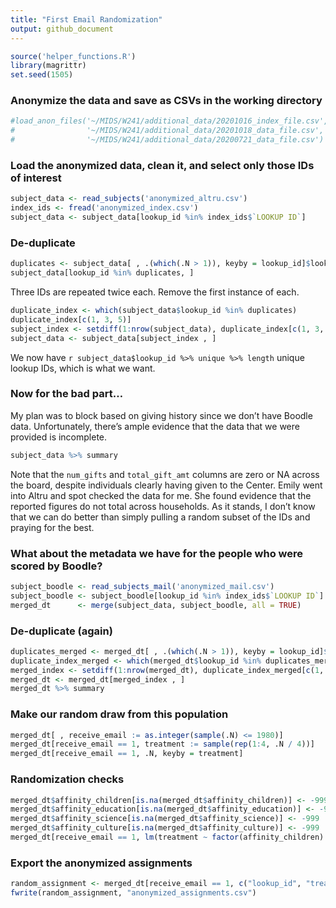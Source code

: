 ```yaml
---
title: "First Email Randomization"
output: github_document
---
```


```r
source('helper_functions.R')
library(magrittr)
set.seed(1505)
```

### Anonymize the data and save as CSVs in the working directory
```r
#load_anon_files('~/MIDS/W241/additional_data/20201016_index_file.csv',
#                '~/MIDS/W241/additional_data/20201018_data_file.csv',
#                '~/MIDS/W241/additional_data/20200721_data_file.csv')
```

### Load the anonymized data, clean it, and select only those IDs of interest
```r
subject_data <- read_subjects('anonymized_altru.csv')
index_ids <- fread('anonymized_index.csv')
subject_data <- subject_data[lookup_id %in% index_ids$`LOOKUP ID`]
```

### De-duplicate
```r
duplicates <- subject_data[ , .(which(.N > 1)), keyby = lookup_id]$lookup_id
subject_data[lookup_id %in% duplicates, ]
```

Three IDs are repeated twice each.  Remove the first instance of each.

```r
duplicate_index <- which(subject_data$lookup_id %in% duplicates)
duplicate_index[c(1, 3, 5)]
subject_index <- setdiff(1:nrow(subject_data), duplicate_index[c(1, 3, 5)])
subject_data <- subject_data[subject_index , ]
```

We now have `r subject_data$lookup_id %>% unique %>% length` unique lookup IDs, which is what we want.

### Now for the bad part...

My plan was to block based on giving history since we don't have Boodle data.  Unfortunately, there's ample evidence that the data that we were provided is incomplete.
```r
subject_data %>% summary
```

Note that the `num_gifts` and `total_gift_amt` columns are zero or NA across the board, despite individuals clearly having given to the Center.  Emily went into Altru and spot checked the data for me.  She found evidence that the reported figures do not total across households.  As it stands, I don't know that we can do better than simply pulling a random subset of the IDs and praying for the best.

### What about the metadata we have for the people who were scored by Boodle?
```r
subject_boodle <- read_subjects_mail('anonymized_mail.csv')
subject_boodle <- subject_boodle[lookup_id %in% index_ids$`LOOKUP ID`]
merged_dt      <- merge(subject_data, subject_boodle, all = TRUE)
```

### De-duplicate (again)
```r
duplicates_merged <- merged_dt[ , .(which(.N > 1)), keyby = lookup_id]$lookup_id
duplicate_index_merged <- which(merged_dt$lookup_id %in% duplicates_merged)
merged_index <- setdiff(1:nrow(merged_dt), duplicate_index_merged[c(1, 3)])
merged_dt <- merged_dt[merged_index , ]
merged_dt %>% summary
```

### Make our random draw from this population
```r
merged_dt[ , receive_email := as.integer(sample(.N) <= 1980)]
merged_dt[receive_email == 1, treatment := sample(rep(1:4, .N / 4))]
merged_dt[receive_email == 1, .N, keyby = treatment]
```
### Randomization checks
```r
merged_dt$affinity_children[is.na(merged_dt$affinity_children)] <- -999
merged_dt$affinity_education[is.na(merged_dt$affinity_education)] <- -999
merged_dt$affinity_science[is.na(merged_dt$affinity_science)] <- -999
merged_dt$affinity_culture[is.na(merged_dt$affinity_culture)] <- -999
merged_dt[receive_email == 1, lm(treatment ~ factor(affinity_children) + factor(affinity_education) + factor(affinity_science) + factor(affinity_culture) + factor(is_member.x))] %>% summary
```

### Export the anonymized assignments
```r
random_assignment <- merged_dt[receive_email == 1, c("lookup_id", "treatment")]
fwrite(random_assignment, "anonymized_assignments.csv")
```
